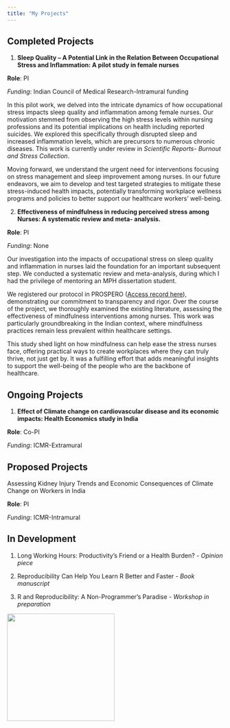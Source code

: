 ```yaml
---
title: "My Projects"
---
```


## Completed Projects

1. **Sleep Quality -- A Potential Link in the Relation Between Occupational Stress and Inflammation: A pilot study in female nurses**

**Role**: PI

*Funding*: Indian Council of Medical Research-Intramural funding

In this pilot work, we delved into the intricate dynamics of how occupational stress impacts sleep quality and inflammation among female nurses. Our motivation stemmed from observing the high stress levels within nursing professions and its potential implications on health including reported suicides. We explored this specifically through disrupted sleep and increased inflammation levels, which are precursors to numerous chronic diseases. This work is currently under review in *Scientific Reports- Burnout and Stress Collection*.

Moving forward, we understand the urgent need for interventions focusing on stress management and sleep improvement among nurses. In our future endeavors, we aim to develop and test targeted strategies to mitigate these stress-induced health impacts, potentially transforming workplace wellness programs and policies to better support our healthcare workers' well-being.


2. **Effectiveness of mindfulness in reducing perceived stress among Nurses: A systematic review and meta- analysis.**

**Role**: PI

*Funding*: None

Our investigation into the impacts of occupational stress on sleep quality and inflammation in nurses laid the foundation for an important subsequent step. We conducted a systematic review and meta-analysis, during which I had the privilege of mentoring an MPH dissertation student.

We registered our protocol in PROSPERO ([Access record here](https://www.crd.york.ac.uk/prospero/display_record.php?RecordID=509223)), demonstrating our commitment to transparency and rigor. Over the course of the project, we thoroughly examined the existing literature, assessing the effectiveness of mindfulness interventions among nurses. This work was particularly groundbreaking in the Indian context, where mindfulness practices remain less prevalent within healthcare settings.

This study shed light on how mindfulness can help ease the stress nurses face, offering practical ways to create workplaces where they can truly thrive, not just get by. It was a fulfilling effort that adds meaningful insights to support the well-being of the people who are the backbone of healthcare.


## Ongoing Projects

1.  **Effect of Climate change on cardiovascular disease and its economic impacts: Health Economics study in India**

**Role**: Co-PI

*Funding*: ICMR-Extramural

## Proposed Projects

Assessing Kidney Injury Trends and Economic Consequences of Climate Change on Workers in India

**Role**: PI

*Funding*: ICMR-Intramural

## In Development

1.  Long Working Hours: Productivity’s Friend or a Health Burden? - *Opinion piece*

2.  Reproducibility Can Help You Learn R Better and Faster - *Book manuscript*

3.  R and Reproducibility: A Non-Programmer’s Paradise - *Workshop in preparation*

![](S.png){fig-align="center" width="250"}
